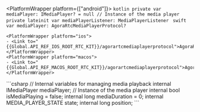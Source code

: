 <PlatformWrapper platform={["android"]}>
    ```kotlin
    private var mediaPlayer: IMediaPlayer? = null // Instance of the media player
    private lateinit var mediaPlayerListener: MediaPlayerListener
    ```
</PlatformWrapper>
<PlatformWrapper platform="ios">
    ```swift
    var mediaPlayer: AgoraRtcMediaPlayerProtocol?
    ```

    <PlatformWrapper platform="ios">
    - <Link to="{{Global.API_REF_IOS_ROOT_RTC_KIT}}/agorartcmediaplayerprotocol">AgoraRtcMediaPlayerProtocol</Link>
    </PlatformWrapper>
    <PlatformWrapper platform="macos">
    - <Link to="{{Global.API_REF_MACOS_ROOT_RTC_KIT}}/agorartcmediaplayerprotocol">AgoraRtcMediaPlayerProtocol</Link>
    </PlatformWrapper>
</PlatformWrapper>
<PlatformWrapper platform="unity">
    ```csharp
    // Internal variables for managing media playback
    internal IMediaPlayer mediaPlayer; // Instance of the media player
    internal bool isMediaPlaying = false;
    internal long mediaDuration = 0;
    internal MEDIA_PLAYER_STATE state;
    internal long position;
    ```
</PlatformWrapper>
